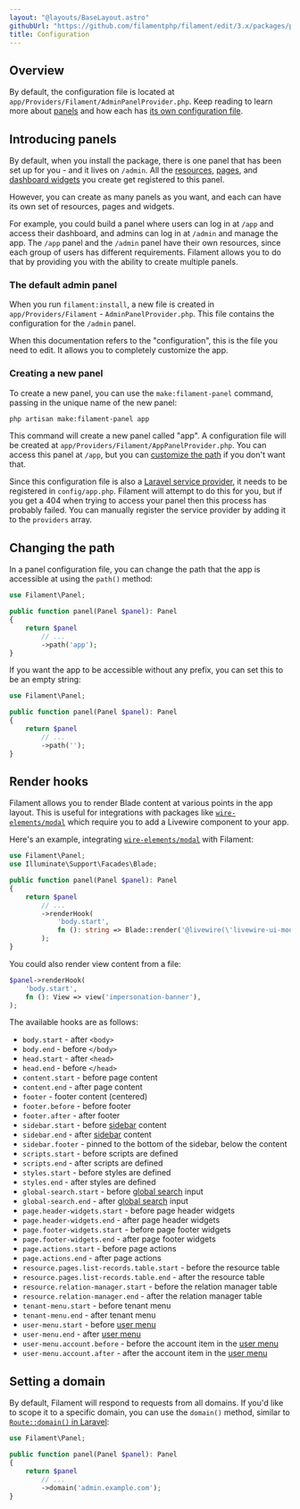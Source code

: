 ```yaml
---
layout: "@layouts/BaseLayout.astro"
githubUrl: "https://github.com/filamentphp/filament/edit/3.x/packages/panels/docs/09-configuration.md"
title: Configuration
---
```


## Overview

By default, the configuration file is located at `app/Providers/Filament/AdminPanelProvider.php`. Keep reading to learn more about [panels](#introducing-panels) and how each has [its own configuration file](#creating-a-new-panel).

## Introducing panels

By default, when you install the package, there is one panel that has been set up for you - and it lives on `/admin`. All the [resources](resources), [pages](pages), and [dashboard widgets](dashboard) you create get registered to this panel.

However, you can create as many panels as you want, and each can have its own set of resources, pages and widgets.

For example, you could build a panel where users can log in at `/app` and access their dashboard, and admins can log in at `/admin` and manage the app. The `/app` panel and the `/admin` panel have their own resources, since each group of users has different requirements. Filament allows you to do that by providing you with the ability to create multiple panels.

### The default admin panel

When you run `filament:install`, a new file is created in `app/Providers/Filament` - `AdminPanelProvider.php`. This file contains the configuration for the `/admin` panel.

When this documentation refers to the "configuration", this is the file you need to edit. It allows you to completely customize the app.

### Creating a new panel

To create a new panel, you can use the `make:filament-panel` command, passing in the unique name of the new panel:

```bash
php artisan make:filament-panel app
```

This command will create a new panel called "app". A configuration file will be created at `app/Providers/Filament/AppPanelProvider.php`. You can access this panel at `/app`, but you can [customize the path](#changing-the-path) if you don't want that.

Since this configuration file is also a [Laravel service provider](https://laravel.com/docs/providers), it needs to be registered in `config/app.php`. Filament will attempt to do this for you, but if you get a 404 when trying to access your panel then this process has probably failed. You can manually register the service provider by adding it to the `providers` array.

## Changing the path

In a panel configuration file, you can change the path that the app is accessible at using the `path()` method:

```php
use Filament\Panel;

public function panel(Panel $panel): Panel
{
    return $panel
        // ...
        ->path('app');
}
```

If you want the app to be accessible without any prefix, you can set this to be an empty string:

```php
use Filament\Panel;

public function panel(Panel $panel): Panel
{
    return $panel
        // ...
        ->path('');
}
```

## Render hooks

Filament allows you to render Blade content at various points in the app layout. This is useful for integrations with packages like [`wire-elements/modal`](https://github.com/wire-elements/modal) which require you to add a Livewire component to your app.

Here's an example, integrating [`wire-elements/modal`](https://github.com/wire-elements/modal) with Filament:

```php
use Filament\Panel;
use Illuminate\Support\Facades\Blade;

public function panel(Panel $panel): Panel
{
    return $panel
        // ...
        ->renderHook(
            'body.start',
            fn (): string => Blade::render('@livewire(\'livewire-ui-modal\')'),
        );
}
```

You could also render view content from a file:

```php
$panel->renderHook(
    'body.start',
    fn (): View => view('impersonation-banner'),
);
```

The available hooks are as follows:

- `body.start` - after `<body>`
- `body.end` - before `</body>`
- `head.start` - after `<head>`
- `head.end` - before `</head>`
- `content.start` - before page content
- `content.end` - after page content
- `footer` - footer content (centered)
- `footer.before` - before footer
- `footer.after` - after footer
- `sidebar.start` - before [sidebar](navigation) content
- `sidebar.end` - after [sidebar](navigation) content
- `sidebar.footer` - pinned to the bottom of the sidebar, below the content
- `scripts.start` - before scripts are defined
- `scripts.end` - after scripts are defined
- `styles.start` - before styles are defined
- `styles.end` - after styles are defined
- `global-search.start` - before [global search](resources/global-search) input
- `global-search.end` - after [global search](resources/global-search) input
- `page.header-widgets.start` - before page header widgets
- `page.header-widgets.end` - after page header widgets
- `page.footer-widgets.start` - before page footer widgets
- `page.footer-widgets.end` - after page footer widgets
- `page.actions.start` - before page actions
- `page.actions.end` - after page actions
- `resource.pages.list-records.table.start` - before the resource table
- `resource.pages.list-records.table.end` - after the resource table
- `resource.relation-manager.start` - before the relation manager table
- `resource.relation-manager.end` - after the relation manager table
- `tenant-menu.start` - before tenant menu
- `tenant-menu.end` - after tenant menu
- `user-menu.start` - before [user menu](navigation#customizing-the-user-menu)
- `user-menu.end` - after [user menu](navigation#customizing-the-user-menu)
- `user-menu.account.before` - before the account item in the [user menu](navigation#customizing-the-user-menu)
- `user-menu.account.after` - after the account item in the [user menu](navigation#customizing-the-user-menu)

## Setting a domain

By default, Filament will respond to requests from all domains. If you'd like to scope it to a specific domain, you can use the `domain()` method, similar to [`Route::domain()` in Laravel](https://laravel.com/docs/routing#route-group-subdomain-routing):

```php
use Filament\Panel;

public function panel(Panel $panel): Panel
{
    return $panel
        // ...
        ->domain('admin.example.com');
}
```
